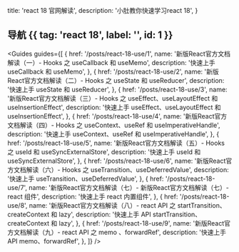   title: 'react 18 官网解读',
  description:
    '小肚教你快速学习react 18',
}



## 导航 {{ tag: 'react 18', label: '', id: 1 }}

<Guides guides={[
  {
    href: '/posts/react-18-use/1',
    name: '新版React官方文档解读（一）- Hooks 之 useCallback 和 useMemo',
    description: '快速上手 useCallback 和 useMemo',
  },
  {
    href: '/posts/react-18-use/2',
    name: '新版React官方文档解读（二）- Hooks 之 useState 和 useReducer',
    description: '快速上手 useState 和 useReducer',
  },
  {
    href: '/posts/react-18-use/3',
    name: '新版React官方文档解读（三）- Hooks 之 useEffect、useLayoutEffect 和 useInsertionEffect',
    description: '快速上手 useEffect、useLayoutEffect 和 useInsertionEffect',
  },
  {
    href: '/posts/react-18-use/4',
    name: '新版React官方文档解读（四）- Hooks 之 useContext、useRef 和 useImperativeHandle',
    description: '快速上手 useContext、useRef 和 useImperativeHandle',
  },
  {
    href: '/posts/react-18-use/5',
    name: '新版React官方文档解读（五）- Hooks 之 useId 和 useSyncExternalStore',
    description: '快速上手 useId 和 useSyncExternalStore',
  },
  {
    href: '/posts/react-18-use/6',
    name: '新版React官方文档解读（六）- Hooks 之 useTransition、useDeferredValue',
    description: '快速上手 useTransition、useDeferredValue',
  },
  {
    href: '/posts/react-18-use/7',
    name: '新版React官方文档解读（七）- 新版React官方文档解读（七）- react 组件',
    description: '快速上手 react 内置组件',
  },
  {
    href: '/posts/react-18-use/8',
    name: '新版React官方文档解读（八）- react API 之 startTransition、 createContext 和 lazy',
    description: '快速上手 API startTransition、 createContext 和 lazy',
  },
  {
    href: '/posts/react-18-use/9',
    name: '新版React官方文档解读（九）- react API 之 memo 、forwardRef',
    description: '快速上手 API memo、forwardRef',
  },
]} />